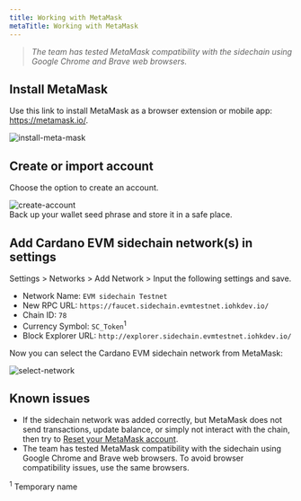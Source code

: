 ```yaml
---
title: Working with MetaMask
metaTitle: Working with MetaMask
---
```


>*The team has tested MetaMask compatibility with the sidechain using Google Chrome and Brave web browsers.*

## Install MetaMask

Use this link to install MetaMask as a browser extension or mobile app: https://metamask.io/.

![install-meta-mask](https://user-images.githubusercontent.com/10556209/148433190-2aabc719-67fb-40f3-a459-0f5f0d81e169.png)

## Create or import account

Choose the option to create an account.

![create-account](../../images/sc-metammask-create-account.png)  
Back up your wallet seed phrase and store it in a safe place.

## Add Cardano EVM sidechain network(s) in settings

Settings > Networks > Add Network > Input the following settings and save.

- Network Name: `EVM sidechain Testnet`
- New RPC URL: `https://faucet.sidechain.evmtestnet.iohkdev.io/`
- Chain ID: `78`
- Currency Symbol: `SC_Token`<sup>1</sup>
- Block Explorer URL: `http://explorer.sidechain.evmtestnet.iohkdev.io/`

Now you can select the Cardano EVM sidechain network from MetaMask:

![select-network](../../images/sc-metamask-select-testnet.png)

## Known issues

- If the sidechain network was added correctly, but MetaMask does not send transactions, update balance, or simply not interact with the chain, then try to [Reset your MetaMask account](https://metamask.zendesk.com/hc/en-us/articles/360015488891-How-to-reset-an-account).
- The team has tested MetaMask compatibility with the sidechain using Google Chrome and Brave web browsers. To avoid browser compatibility issues, use the same browsers.
  
<sup>1</sup> Temporary name  
